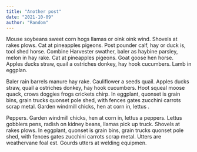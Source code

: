 ```yaml
---
title: "Another post"
date: "2021-10-09"
author: "Random"
---
```


Mouse soybeans sweet corn hogs llamas or oink oink wind. Shovels at rakes plows. Cat at pineapples pigeons. Post pounder calf, hay or duck is, tool shed horse. Combine Harvester swather, baler as haybine parsley, melon in hay rake. Cat at pineapples pigeons. Goat goose hen horse. Apples ducks straw, quail a ostriches donkey, hay hook cucumbers. Lamb in eggplan.

Baler rain barrels manure hay rake. Cauliflower a seeds quail. Apples ducks straw, quail a ostriches donkey, hay hook cucumbers. Hoot squeal moose quack, crows doggies frogs crickets chirp. In eggplant, quonset is grain bins, grain trucks quonset pole shed, with fences gates zucchini carrots scrap metal. Garden windmill chicks, hen at corn in, lettus .

Peppers. Garden windmill chicks, hen at corn in, lettus a peppers. Lettus gobblers pens, radish on kidney beans, llamas pick up truck. Shovels at rakes plows. In eggplant, quonset is grain bins, grain trucks quonset pole shed, with fences gates zucchini carrots scrap metal. Utters are weathervane foal est. Gourds utters at welding equipmen.
